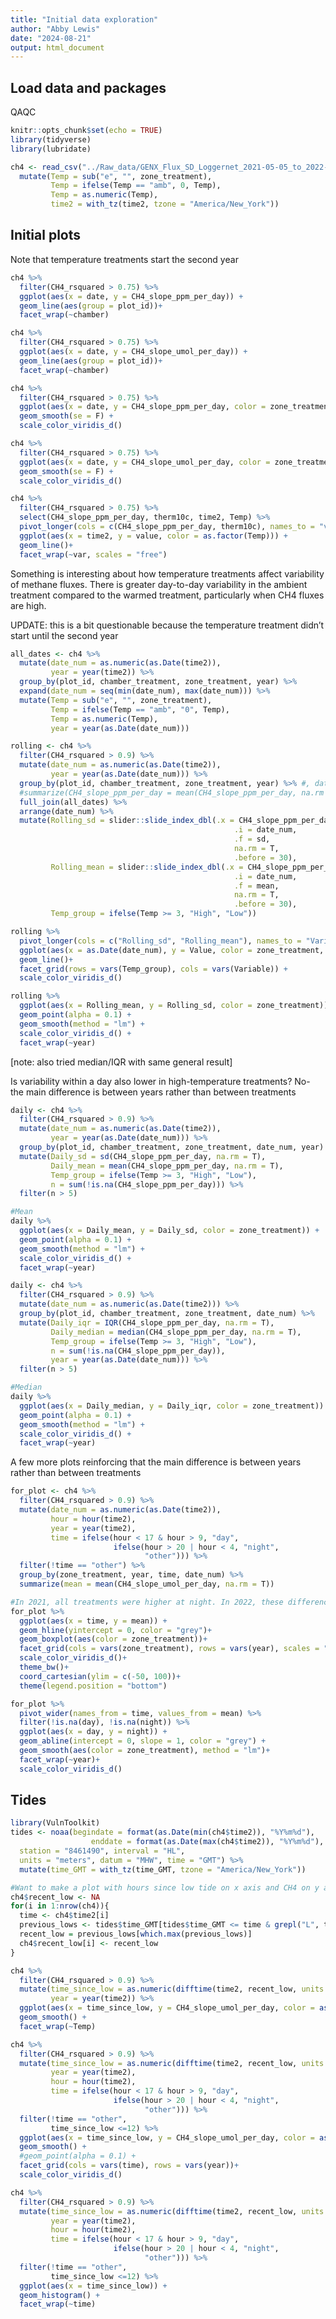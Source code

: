 ```yaml
---
title: "Initial data exploration"
author: "Abby Lewis"
date: "2024-08-21"
output: html_document
---
```


## Load data and packages

QAQC

```r
knitr::opts_chunk$set(echo = TRUE)
library(tidyverse)
library(lubridate)

ch4 <- read_csv("../Raw_data/GENX_Flux_SD_Loggernet_2021-05-05_to_2022-12-31_derived.csv", show_col_types = FALSE) %>%
  mutate(Temp = sub("e", "", zone_treatment),
         Temp = ifelse(Temp == "amb", 0, Temp),
         Temp = as.numeric(Temp),
         time2 = with_tz(time2, tzone = "America/New_York"))
```

## Initial plots

Note that temperature treatments start the second year

```r
ch4 %>%
  filter(CH4_rsquared > 0.75) %>%
  ggplot(aes(x = date, y = CH4_slope_ppm_per_day)) +
  geom_line(aes(group = plot_id))+
  facet_wrap(~chamber)

ch4 %>%
  filter(CH4_rsquared > 0.75) %>%
  ggplot(aes(x = date, y = CH4_slope_umol_per_day)) +
  geom_line(aes(group = plot_id))+
  facet_wrap(~chamber)

ch4 %>%
  filter(CH4_rsquared > 0.75) %>%
  ggplot(aes(x = date, y = CH4_slope_ppm_per_day, color = zone_treatment)) +
  geom_smooth(se = F) +
  scale_color_viridis_d()

ch4 %>%
  filter(CH4_rsquared > 0.75) %>%
  ggplot(aes(x = date, y = CH4_slope_umol_per_day, color = zone_treatment)) +
  geom_smooth(se = F) +
  scale_color_viridis_d()

ch4 %>%
  filter(CH4_rsquared > 0.75) %>%
  select(CH4_slope_ppm_per_day, therm10c, time2, Temp) %>%
  pivot_longer(cols = c(CH4_slope_ppm_per_day, therm10c), names_to = "var", values_to = "value") %>%
  ggplot(aes(x = time2, y = value, color = as.factor(Temp))) +
  geom_line()+
  facet_wrap(~var, scales = "free")
```

Something is interesting about how temperature treatments affect variability of methane fluxes. There is greater day-to-day variability in the ambient treatment compared to the warmed treatment, particularly when CH4 fluxes are high.

UPDATE: this is a bit questionable because the temperature treatment didn't start until the second year

```r
all_dates <- ch4 %>%
  mutate(date_num = as.numeric(as.Date(time2)),
         year = year(time2)) %>%
  group_by(plot_id, chamber_treatment, zone_treatment, year) %>%
  expand(date_num = seq(min(date_num), max(date_num))) %>%
  mutate(Temp = sub("e", "", zone_treatment),
         Temp = ifelse(Temp == "amb", "0", Temp),
         Temp = as.numeric(Temp),
         year = year(as.Date(date_num)))

rolling <- ch4 %>% 
  filter(CH4_rsquared > 0.9) %>%
  mutate(date_num = as.numeric(as.Date(time2)),
         year = year(as.Date(date_num))) %>%
  group_by(plot_id, chamber_treatment, zone_treatment, year) %>% #, date_num) %>%
  #summarize(CH4_slope_ppm_per_day = mean(CH4_slope_ppm_per_day, na.rm = T)) %>%
  full_join(all_dates) %>%
  arrange(date_num) %>%
  mutate(Rolling_sd = slider::slide_index_dbl(.x = CH4_slope_ppm_per_day, 
                                                  .i = date_num, 
                                                  .f = sd, 
                                                  na.rm = T,
                                                  .before = 30),
         Rolling_mean = slider::slide_index_dbl(.x = CH4_slope_ppm_per_day, 
                                                  .i = date_num, 
                                                  .f = mean, 
                                                  na.rm = T,
                                                  .before = 30),
         Temp_group = ifelse(Temp >= 3, "High", "Low")) 

rolling %>%
  pivot_longer(cols = c("Rolling_sd", "Rolling_mean"), names_to = "Variable", values_to = "Value") %>%
  ggplot(aes(x = as.Date(date_num), y = Value, color = zone_treatment, group = chamber_treatment)) +
  geom_line()+
  facet_grid(rows = vars(Temp_group), cols = vars(Variable)) +
  scale_color_viridis_d()

rolling %>%
  ggplot(aes(x = Rolling_mean, y = Rolling_sd, color = zone_treatment)) +
  geom_point(alpha = 0.1) +
  geom_smooth(method = "lm") +
  scale_color_viridis_d() +
  facet_wrap(~year)
```

[note: also tried median/IQR with same general result]

Is variability within a day also lower in high-temperature treatments? No- the main difference is between years rather than between treatments

```r
daily <- ch4 %>% 
  filter(CH4_rsquared > 0.9) %>%
  mutate(date_num = as.numeric(as.Date(time2)),
         year = year(as.Date(date_num))) %>%
  group_by(plot_id, chamber_treatment, zone_treatment, date_num, year) %>%
  mutate(Daily_sd = sd(CH4_slope_ppm_per_day, na.rm = T),
         Daily_mean = mean(CH4_slope_ppm_per_day, na.rm = T),
         Temp_group = ifelse(Temp >= 3, "High", "Low"),
         n = sum(!is.na(CH4_slope_ppm_per_day))) %>%
  filter(n > 5)

#Mean
daily %>%
  ggplot(aes(x = Daily_mean, y = Daily_sd, color = zone_treatment)) +
  geom_point(alpha = 0.1) +
  geom_smooth(method = "lm") +
  scale_color_viridis_d() +
  facet_wrap(~year)

daily <- ch4 %>% 
  filter(CH4_rsquared > 0.9) %>%
  mutate(date_num = as.numeric(as.Date(time2))) %>%
  group_by(plot_id, chamber_treatment, zone_treatment, date_num) %>%
  mutate(Daily_iqr = IQR(CH4_slope_ppm_per_day, na.rm = T),
         Daily_median = median(CH4_slope_ppm_per_day, na.rm = T),
         Temp_group = ifelse(Temp >= 3, "High", "Low"),
         n = sum(!is.na(CH4_slope_ppm_per_day)),
         year = year(as.Date(date_num))) %>%
  filter(n > 5)

#Median
daily %>%
  ggplot(aes(x = Daily_median, y = Daily_iqr, color = zone_treatment)) +
  geom_point(alpha = 0.1) +
  geom_smooth(method = "lm") +
  scale_color_viridis_d() +
  facet_wrap(~year)
```

A few more plots reinforcing that the main difference is between years rather than between treatments

```r
for_plot <- ch4 %>% 
  filter(CH4_rsquared > 0.9) %>%
  mutate(date_num = as.numeric(as.Date(time2)),
         hour = hour(time2),
         year = year(time2),
         time = ifelse(hour < 17 & hour > 9, "day",
                       ifelse(hour > 20 | hour < 4, "night", 
                              "other"))) %>%
  filter(!time == "other") %>%
  group_by(zone_treatment, year, time, date_num) %>%
  summarize(mean = mean(CH4_slope_umol_per_day, na.rm = T)) 

#In 2021, all treatments were higher at night. In 2022, these differences are gone. No clear indication that treatment influences the magnitude of variability within a day
for_plot %>%
  ggplot(aes(x = time, y = mean)) +
  geom_hline(yintercept = 0, color = "grey")+
  geom_boxplot(aes(color = zone_treatment))+
  facet_grid(cols = vars(zone_treatment), rows = vars(year), scales = "free") +
  scale_color_viridis_d()+
  theme_bw()+
  coord_cartesian(ylim = c(-50, 100))+
  theme(legend.position = "bottom")

for_plot %>%
  pivot_wider(names_from = time, values_from = mean) %>%
  filter(!is.na(day), !is.na(night)) %>%
  ggplot(aes(x = day, y = night)) +
  geom_abline(intercept = 0, slope = 1, color = "grey") +
  geom_smooth(aes(color = zone_treatment), method = "lm")+
  facet_wrap(~year)+
  scale_color_viridis_d()
```

## Tides

```r
library(VulnToolkit)
tides <- noaa(begindate = format(as.Date(min(ch4$time2)), "%Y%m%d"), 
                  enddate = format(as.Date(max(ch4$time2)), "%Y%m%d"), 
  station = "8461490", interval = "HL", 
  units = "meters", datum = "MHW", time = "GMT") %>%
  mutate(time_GMT = with_tz(time_GMT, tzone = "America/New_York"))

#Want to make a plot with hours since low tide on x axis and CH4 on y axis
ch4$recent_low <- NA
for(i in 1:nrow(ch4)){
  time <- ch4$time2[i]
  previous_lows <- tides$time_GMT[tides$time_GMT <= time & grepl("L", tides$tide)]
  recent_low = previous_lows[which.max(previous_lows)]
  ch4$recent_low[i] <- recent_low
}

ch4 %>%
  filter(CH4_rsquared > 0.9) %>%
  mutate(time_since_low = as.numeric(difftime(time2, recent_low, units = "hours")),
         year = year(time2)) %>%
  ggplot(aes(x = time_since_low, y = CH4_slope_umol_per_day, color = as.factor(year))) +
  geom_smooth() +
  facet_wrap(~Temp)

ch4 %>%
  filter(CH4_rsquared > 0.9) %>%
  mutate(time_since_low = as.numeric(difftime(time2, recent_low, units = "hours")),
         year = year(time2),
         hour = hour(time2),
         time = ifelse(hour < 17 & hour > 9, "day",
                       ifelse(hour > 20 | hour < 4, "night", 
                              "other"))) %>%
  filter(!time == "other",
         time_since_low <=12) %>%
  ggplot(aes(x = time_since_low, y = CH4_slope_umol_per_day, color = as.factor(zone_treatment), lty = time)) +
  geom_smooth() +
  #geom_point(alpha = 0.1) +
  facet_grid(cols = vars(time), rows = vars(year))+
  scale_color_viridis_d()

ch4 %>%
  filter(CH4_rsquared > 0.9) %>%
  mutate(time_since_low = as.numeric(difftime(time2, recent_low, units = "hours")),
         year = year(time2),
         hour = hour(time2),
         time = ifelse(hour < 17 & hour > 9, "day",
                       ifelse(hour > 20 | hour < 4, "night", 
                              "other"))) %>%
  filter(!time == "other",
         time_since_low <=12) %>%
  ggplot(aes(x = time_since_low)) +
  geom_histogram() +
  facet_wrap(~time)
```
